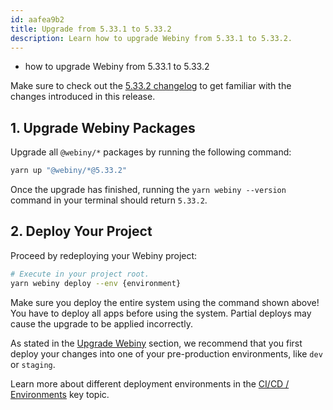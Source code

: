 ```yaml
---
id: aafea9b2
title: Upgrade from 5.33.1 to 5.33.2
description: Learn how to upgrade Webiny from 5.33.1 to 5.33.2.
---
```



<Alert type="success" title="What you’ll learn">

- how to upgrade Webiny from 5.33.1 to 5.33.2

</Alert>

<Alert type="info">

Make sure to check out the [5.33.2 changelog](/docs/release-notes/5.33.2/changelog) to get familiar with the changes introduced in this release.

</Alert>

## 1. Upgrade Webiny Packages

Upgrade all `@webiny/*` packages by running the following command:

```bash
yarn up "@webiny/*@5.33.2"
```

Once the upgrade has finished, running the `yarn webiny --version` command in your terminal should return `5.33.2`.

## 2. Deploy Your Project

Proceed by redeploying your Webiny project:

```bash
# Execute in your project root.
yarn webiny deploy --env {environment}
```

<Alert type="warning">

Make sure you deploy the entire system using the command shown above! You have to deploy all apps before using the system. Partial deploys may cause the upgrade to be applied incorrectly.

</Alert>

<Alert type="warning">

As stated in the [Upgrade Webiny](/docs/release-notes/upgrade-webiny#pre-production-environments-first) section, we recommend that you first deploy your changes into one of your pre-production environments, like `dev` or `staging`.

</Alert>

<Alert type="info">

Learn more about different deployment environments in the [CI/CD / Environments](/docs/core-development-concepts/ci-cd/environments) key topic.

</Alert>
